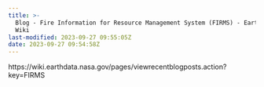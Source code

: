 ```yaml
---
title: >-
  Blog - Fire Information for Resource Management System (FIRMS) - Earthdata
  Wiki
last-modified: 2023-09-27 09:55:05Z
date: 2023-09-27 09:54:58Z
---
```


https://wiki.earthdata.nasa.gov/pages/viewrecentblogposts.action?key=FIRMS